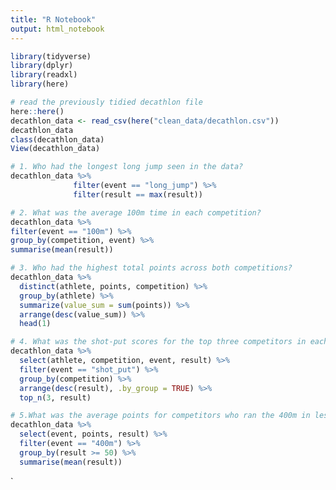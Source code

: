 ```yaml
---
title: "R Notebook"
output: html_notebook
---
```


```r
library(tidyverse)
library(dplyr)
library(readxl)
library(here)
```

```r
# read the previously tidied decathlon file
here::here()
decathlon_data <- read_csv(here("clean_data/decathlon.csv"))
decathlon_data
class(decathlon_data)
View(decathlon_data)
```

```r
# 1. Who had the longest long jump seen in the data?
decathlon_data %>%
              filter(event == "long_jump") %>%
              filter(result == max(result))
```


```r
# 2. What was the average 100m time in each competition?
decathlon_data %>%
filter(event == "100m") %>%
group_by(competition, event) %>%
summarise(mean(result))
```
```r
# 3. Who had the highest total points across both competitions?
decathlon_data %>%
  distinct(athlete, points, competition) %>%
  group_by(athlete) %>%
  summarize(value_sum = sum(points)) %>%
  arrange(desc(value_sum)) %>%
  head(1)

```
```r
# 4. What was the shot-put scores for the top three competitors in each competition?
decathlon_data %>%
  select(athlete, competition, event, result) %>%
  filter(event == "shot_put") %>%
  group_by(competition) %>%
  arrange(desc(result), .by_group = TRUE) %>%
  top_n(3, result)
```
```r
# 5.What was the average points for competitors who ran the 400m in less than 50 seconds vs. those than ran 400m in more than 50 seconds?
decathlon_data %>%
  select(event, points, result) %>%
  filter(event == "400m") %>%
  group_by(result >= 50) %>%
  summarise(mean(result))
```










`






























